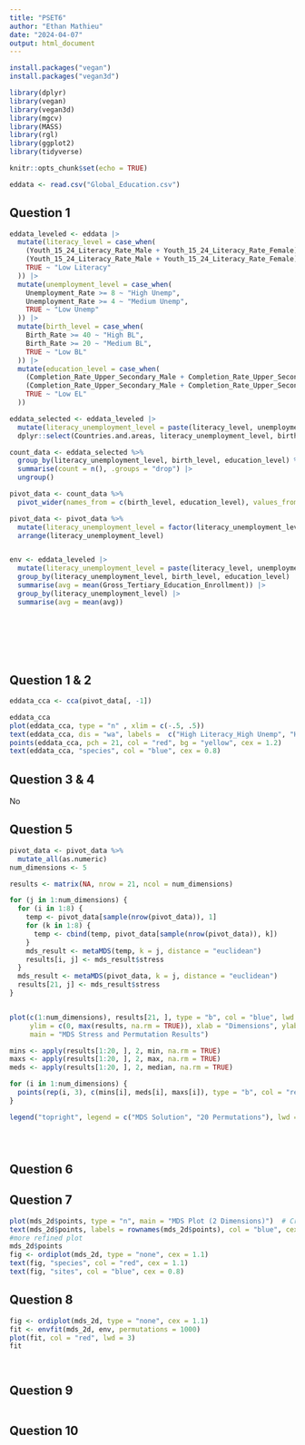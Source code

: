 ```yaml
---
title: "PSET6"
author: "Ethan Mathieu"
date: "2024-04-07"
output: html_document
---
```


```r

install.packages("vegan")
install.packages("vegan3d")

```

```r

library(dplyr)
library(vegan)
library(vegan3d)
library(mgcv)
library(MASS)
library(rgl)
library(ggplot2)
library(tidyverse)

```

```r

knitr::opts_chunk$set(echo = TRUE)

eddata <- read.csv("Global_Education.csv")

```

## Question 1

``` r

eddata_leveled <- eddata |>
  mutate(literacy_level = case_when(
    (Youth_15_24_Literacy_Rate_Male + Youth_15_24_Literacy_Rate_Female) / 2 >= 70 ~ "High Literacy",
    (Youth_15_24_Literacy_Rate_Male + Youth_15_24_Literacy_Rate_Female) >= 10 ~ "Medium Literacy",
    TRUE ~ "Low Literacy"
  )) |>
  mutate(unemployment_level = case_when(
    Unemployment_Rate >= 8 ~ "High Unemp",
    Unemployment_Rate >= 4 ~ "Medium Unemp",
    TRUE ~ "Low Unemp"
  )) |> 
  mutate(birth_level = case_when(
    Birth_Rate >= 40 ~ "High BL",
    Birth_Rate >= 20 ~ "Medium BL",
    TRUE ~ "Low BL"
  )) |>
  mutate(education_level = case_when(
    (Completion_Rate_Upper_Secondary_Male + Completion_Rate_Upper_Secondary_Female) / 2 >= 70 ~ "High EL",
    (Completion_Rate_Upper_Secondary_Male + Completion_Rate_Upper_Secondary_Female) / 2 >= 40 ~ "Medium EL",
    TRUE ~ "Low EL"
  )) 

eddata_selected <- eddata_leveled |>
  mutate(literacy_unemployment_level = paste(literacy_level, unemployment_level, sep = "_")) |>
  dplyr::select(Countries.and.areas, literacy_unemployment_level, birth_level, education_level, Gross_Tertiary_Education_Enrollment)

count_data <- eddata_selected %>%
  group_by(literacy_unemployment_level, birth_level, education_level) %>%
  summarise(count = n(), .groups = "drop") |>
  ungroup()

pivot_data <- count_data %>%
  pivot_wider(names_from = c(birth_level, education_level), values_from = count, values_fill = 0)

pivot_data <- pivot_data %>%
  mutate(literacy_unemployment_level = factor(literacy_unemployment_level, levels = c("High Literacy_High Unemp", "High Literacy_Medium Unemp", "High Literacy_Low Unemp", "Medium Literacy_High Unemp", "Medium Literacy_Medium Unemp", "Medium Literacy_Low Unemp", "Low Literacy_High Unemp", "Low Literacy_Medium Unemp", "Low Literacy_Low Unemp"))) %>%
  arrange(literacy_unemployment_level)


env <- eddata_leveled |>
  mutate(literacy_unemployment_level = paste(literacy_level, unemployment_level, sep = "_")) |>
  group_by(literacy_unemployment_level, birth_level, education_level) |>
  summarise(avg = mean(Gross_Tertiary_Education_Enrollment)) |>
  group_by(literacy_unemployment_level) |>
  summarise(avg = mean(avg))

  

  
  
  
```


## Question 1 & 2 

``` r

eddata_cca <- cca(pivot_data[, -1])

```

``` r

eddata_cca
plot(eddata_cca, type = "n" , xlim = c(-.5, .5))
text(eddata_cca, dis = "wa", labels =  c("High Literacy_High Unemp", "High Literacy_Medium Unemp", "High Literacy_Low Unemp", "Medium Literacy_High Unemp", "Medium Literacy_Medium Unemp", "Medium Literacy_Low Unemp", "Low Literacy_High Unemp", "Low Literacy_Medium Unemp", "Low Literacy_Low Unemp"))
points(eddata_cca, pch = 21, col = "red", bg = "yellow", cex = 1.2)
text(eddata_cca, "species", col = "blue", cex = 0.8)

```

## Question 3 & 4
No


## Question 5
``` r

pivot_data <- pivot_data %>%
  mutate_all(as.numeric)  
num_dimensions <- 5  

results <- matrix(NA, nrow = 21, ncol = num_dimensions)

for (j in 1:num_dimensions) {
  for (i in 1:8) {
    temp <- pivot_data[sample(nrow(pivot_data)), 1] 
    for (k in 1:8) { 
      temp <- cbind(temp, pivot_data[sample(nrow(pivot_data)), k]) 
    }
    mds_result <- metaMDS(temp, k = j, distance = "euclidean")
    results[i, j] <- mds_result$stress
  }
  mds_result <- metaMDS(pivot_data, k = j, distance = "euclidean")
  results[21, j] <- mds_result$stress
}


plot(c(1:num_dimensions), results[21, ], type = "b", col = "blue", lwd = 3, 
     ylim = c(0, max(results, na.rm = TRUE)), xlab = "Dimensions", ylab = "Stress", pch = 19, 
     main = "MDS Stress and Permutation Results")

mins <- apply(results[1:20, ], 2, min, na.rm = TRUE)
maxs <- apply(results[1:20, ], 2, max, na.rm = TRUE)
meds <- apply(results[1:20, ], 2, median, na.rm = TRUE)

for (i in 1:num_dimensions) {
  points(rep(i, 3), c(mins[i], meds[i], maxs[i]), type = "b", col = "red", lwd = 3, pch = 19)
}

legend("topright", legend = c("MDS Solution", "20 Permutations"), lwd = 3, col = c("blue", "red"))





```

## Question 6

## Question 7
``` r

plot(mds_2d$points, type = "n", main = "MDS Plot (2 Dimensions)")  # Create empty plot
text(mds_2d$points, labels = rownames(mds_2d$points), col = "blue", cex = 0.8)  # Add labels to points
#more refined plot
mds_2d$points
fig <- ordiplot(mds_2d, type = "none", cex = 1.1)
text(fig, "species", col = "red", cex = 1.1)
text(fig, "sites", col = "blue", cex = 0.8)

```

## Question 8
``` r

fig <- ordiplot(mds_2d, type = "none", cex = 1.1)
fit <- envfit(mds_2d, env, permutations = 1000)
plot(fit, col = "red", lwd = 3)
fit




```

## Question 9

``` r



```

## Question 10
